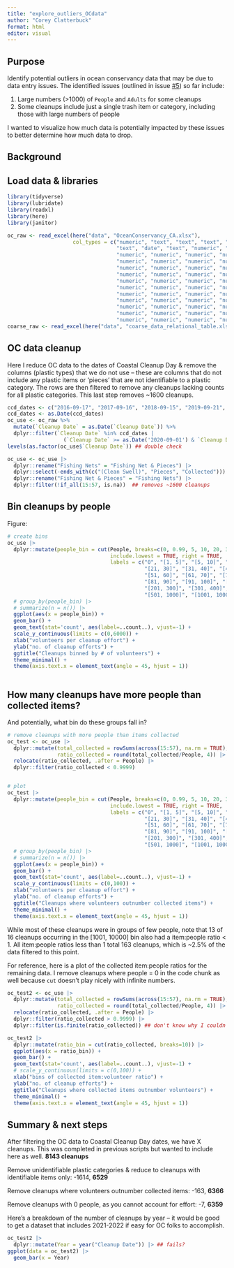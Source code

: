 ```yaml
---
title: "explore_outliers_OCdata"
author: "Corey Clatterbuck"
format: html
editor: visual
---
```


## Purpose

Identify potential outliers in ocean conservancy data that may be due to data entry issues. The identified issues (outlined in issue [#5](https://github.com/cclatterbuck/CAplastics/issues/5#issue-1614464765)) so far include:

1.  Large numbers (\>1000) of `People` and `Adults` for some cleanups
2.  Some cleanups include just a single trash item or category, including those with large numbers of people

I wanted to visualize how much data is potentially impacted by these issues to better determine how much data to drop.

## Background

## Load data & libraries

```r
library(tidyverse)
library(lubridate)
library(readxl)
library(here)
library(janitor)

oc_raw <- read_excel(here("data", "OceanConservancy_CA.xlsx"), 
                     col_types = c("numeric", "text", "text", "text", "text", 
                                   "text", "date", "text", "numeric", "numeric",
                                   "numeric", "numeric", "numeric", "numeric", "numeric",
                                   "numeric", "numeric", "numeric", "numeric", "numeric",
                                   "numeric", "numeric", "numeric", "numeric", "numeric",
                                   "numeric", "numeric", "numeric", "numeric", "numeric",
                                   "numeric", "numeric", "numeric", "numeric", "numeric",
                                   "numeric", "numeric", "numeric", "numeric", "numeric",
                                   "numeric", "numeric", "numeric", "numeric", "numeric",
                                   "numeric", "numeric", "numeric", "numeric", "numeric",
                                   "numeric", "numeric", "numeric", "numeric", "numeric",
                                   "numeric", "numeric", "numeric", "numeric", "numeric",
                                   "numeric", "numeric", "numeric", "numeric", "numeric"))
coarse_raw <- read_excel(here("data", "coarse_data_relational_table.xlsx"))
```

## OC data cleanup

Here I reduce OC data to the dates of Coastal Cleanup Day & remove the columns (plastic types) that we do not use -- these are columns that do not include any plastic items or 'pieces' that are not identifiable to a plastic category. The rows are then filtered to remove any cleanups lacking counts for all plastic categories. This last step removes \~1600 cleanups.

```r
ccd_dates <- c("2016-09-17", "2017-09-16", "2018-09-15", "2019-09-21", "2021-09-19")
ccd_dates <- as.Date(ccd_dates)
oc_use <- oc_raw %>%
  mutate(`Cleanup Date` = as.Date(`Cleanup Date`)) %>%
  dplyr::filter(`Cleanup Date` %in% ccd_dates | 
                  (`Cleanup Date` >= as.Date('2020-09-01') & `Cleanup Date` <= as.Date('2020-09-30')))
levels(as.factor(oc_use$`Cleanup Date`)) ## double check

oc_use <- oc_use |>
  dplyr::rename("Fishing Nets" = "Fishing Net & Pieces") |>
  dplyr::select(-ends_with(c("(Clean Swell)", "Pieces", "Collected"))) |>
  dplyr::rename("Fishing Net & Pieces" = "Fishing Nets") |>
  dplyr::filter(!if_all(15:57, is.na))  ## removes ~1600 cleanups
```

## Bin cleanups by people

Figure:

```r

# create bins
oc_use |>
  dplyr::mutate(people_bin = cut(People, breaks=c(0, 0.99, 5, 10, 20, 30, 40, 50, 60, 70, 80, 90, 100, 200, 300, 400, 500, 1000, 10000),
                                 include.lowest = TRUE, right = TRUE,
                                 labels = c("0", "[1, 5]", "[5, 10]", "[11, 20]", 
                                            "[21, 30]", "[31, 40]", "[41, 50]",
                                            "[51, 60]", "[61, 70]", "[71, 80]",
                                            "[81, 90]", "[91, 100]", "[101, 200]",
                                            "[201, 300]", "[301, 400]", "[401, 500]",
                                            "[501, 1000]", "[1001, 10000]"))) |>
  # group_by(people_bin) |>
  # summarize(n = n()) |>
  ggplot(aes(x = people_bin)) +
  geom_bar() +
  geom_text(stat='count', aes(label=..count..), vjust=-1) +
  scale_y_continuous(limits = c(0,6000)) +
  xlab("volunteers per cleanup effort") +
  ylab("no. of cleanup efforts") +
  ggtitle("Cleanups binned by # of volunteers") +
  theme_minimal() +
  theme(axis.text.x = element_text(angle = 45, hjust = 1))
  
```

## How many cleanups have more people than collected items?

And potentially, what bin do these groups fall in?

```r
# remove cleanups with more people than items collected
oc_test <- oc_use |>
  dplyr::mutate(total_collected = rowSums(across(15:57), na.rm = TRUE),
                ratio_collected = round(total_collected/People, 4)) |>
  relocate(ratio_collected, .after = People) |>
  dplyr::filter(ratio_collected < 0.9999)


# plot
oc_test |>
  dplyr::mutate(people_bin = cut(People, breaks=c(0, 0.99, 5, 10, 20, 30, 40, 50, 60, 70, 80, 90, 100, 200, 300, 400, 500, 1000, 10000),
                                 include.lowest = TRUE, right = TRUE,
                                 labels = c("0", "[1, 5]", "[5, 10]", "[11, 20]", 
                                            "[21, 30]", "[31, 40]", "[41, 50]",
                                            "[51, 60]", "[61, 70]", "[71, 80]",
                                            "[81, 90]", "[91, 100]", "[101, 200]",
                                            "[201, 300]", "[301, 400]", "[401, 500]",
                                            "[501, 1000]", "[1001, 10000]"))) |>
  # group_by(people_bin) |>
  # summarize(n = n()) |>
  ggplot(aes(x = people_bin)) +
  geom_bar() +
  geom_text(stat='count', aes(label=..count..), vjust=-1) +
  scale_y_continuous(limits = c(0,100)) +
  xlab("volunteers per cleanup effort") +
  ylab("no. of cleanup efforts") +
  ggtitle("Cleanups where volunteers outnumber collected items") +
  theme_minimal() +
  theme(axis.text.x = element_text(angle = 45, hjust = 1))
```

While most of these cleanups were in groups of few people, note that 13 of 16 cleanups occurring in the \[1001, 10000\] bin also had a item:people ratio \< 1. All item:people ratios less than 1 total 163 cleanups, which is \~2.5% of the data filtered to this point.

For reference, here is a plot of the collected item:people ratios for the remaining data. I remove cleanups where people = 0 in the code chunk as well because `cut` doesn't play nicely with infinite numbers.

```r
oc_test2 <- oc_use |>
  dplyr::mutate(total_collected = rowSums(across(15:57), na.rm = TRUE),
                ratio_collected = round(total_collected/People, 4)) |>
  relocate(ratio_collected, .after = People) |>
  dplyr::filter(ratio_collected > 0.9999) |>
  dplyr::filter(is.finite(ratio_collected)) ## don't know why I couldn't put these two filter calls together, but it didn't run correctly.

oc_test2 |>
  dplyr::mutate(ratio_bin = cut(ratio_collected, breaks=10)) |>
  ggplot(aes(x = ratio_bin)) +
  geom_bar() +
  geom_text(stat='count', aes(label=..count..), vjust=-1) +
  # scale_y_continuous(limits = c(0,100)) +
  xlab("bins of collected item:volunteer ratio") +
  ylab("no. of cleanup efforts") +
  ggtitle("Cleanups where collected items outnumber volunteers") +
  theme_minimal() +
  theme(axis.text.x = element_text(angle = 45, hjust = 1))
```

## Summary & next steps

After filtering the OC data to Coastal Cleanup Day dates, we have X cleanups. This was completed in previous scripts but wanted to include here as well. **8143 cleanups**

Remove unidentifiable plastic categories & reduce to cleanups with identifiable items only: -1614, **6529**

Remove cleanups where volunteers outnumber collected items: -163, **6366**

Remove cleanups with 0 people, as you cannot account for effort: -7, **6359**

Here's a breakdown of the number of cleanups by year -- it would be good to get a dataset that includes 2021-2022 if easy for OC folks to accomplish.

```r
oc_test2 |>
  dplyr::mutate(Year = year("Cleanup Date")) |> ## fails?
ggplot(data = oc_test2) |>
  geom_bar(x = Year)
```
